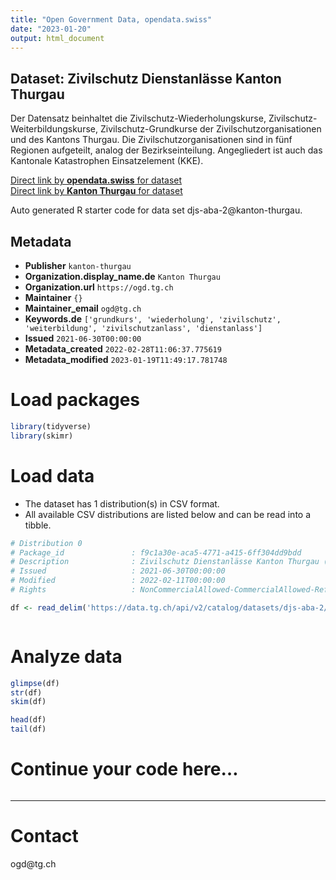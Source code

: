 ```yaml
---
title: "Open Government Data, opendata.swiss"
date: "2023-01-20"
output: html_document
---
```


## Dataset: Zivilschutz Dienstanlässe Kanton Thurgau

Der Datensatz beinhaltet die Zivilschutz-Wiederholungskurse, Zivilschutz-Weiterbildungskurse, Zivilschutz-Grundkurse der Zivilschutzorganisationen und des Kantons Thurgau. Die Zivilschutzorganisationen sind in fünf Regionen aufgeteilt, analog der Bezirkseinteilung. Angegliedert ist auch das Kantonale Katastrophen Einsatzelement (KKE).

[Direct link by **opendata.swiss** for dataset](https://opendata.swiss/de/dataset/zivilschutz-dienstanlasse-kanton-thurgau)<br>
[Direct link by **Kanton Thurgau** for dataset](https://data.tg.ch/explore/dataset/djs-aba-2/)

Auto generated R starter code for data set djs-aba-2@kanton-thurgau.

## Metadata

- **Publisher** `kanton-thurgau`
- **Organization.display_name.de** `Kanton Thurgau`
- **Organization.url** `https://ogd.tg.ch`
- **Maintainer** `{}`
- **Maintainer_email** `ogd@tg.ch`
- **Keywords.de** `['grundkurs', 'wiederholung', 'zivilschutz', 'weiterbildung', 'zivilschutzanlass', 'dienstanlass']`
- **Issued** `2021-06-30T00:00:00`
- **Metadata_created** `2022-02-28T11:06:37.775619`
- **Metadata_modified** `2023-01-19T11:49:17.781748`


# Load packages

```r

library(tidyverse)
library(skimr)

```

# Load data

-   The dataset has 1 distribution(s) in CSV format.
-   All available CSV distributions are listed below and can be read into a tibble.

```r

# Distribution 0
# Package_id               : f9c1a30e-aca5-4771-a415-6ff304dd9bdd
# Description              : Zivilschutz Dienstanlässe Kanton Thurgau (csv)
# Issued                   : 2021-06-30T00:00:00
# Modified                 : 2022-02-11T00:00:00
# Rights                   : NonCommercialAllowed-CommercialAllowed-ReferenceRequired

df <- read_delim('https://data.tg.ch/api/v2/catalog/datasets/djs-aba-2/exports/csv')



```

# Analyze data

```r

glimpse(df)
str(df)
skim(df)

head(df)
tail(df)

```

# Continue your code here...

```r

```

------------------------------------------------------------------------

# Contact

ogd@tg.ch
